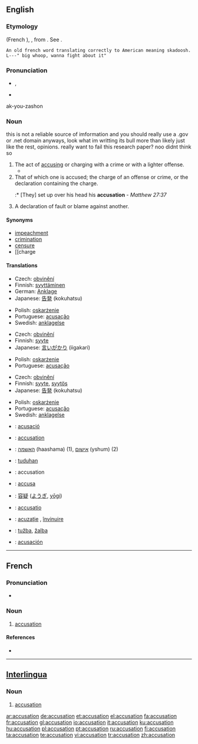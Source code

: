 ==English==

===Etymology===
{{etyl|fro}} {{term|acusation|lang=fro}} (French {{term|accusation|lang=fr}}), {{etyl|la}} {{term|accusatio|lang=la}}, from {{term|accusare|lang=la}}. See {{term|accuse}}.
 An old french word translating correctly to American meaning skadoosh.L---" big whoop, wanna fight about it"

===Pronunciation===
* {{IPA|/ˌæk.jʊˈzeɪ.ʃǝn/}}, {{SAMPA|/%{k.jU"zeI.S@n/}}
* {{audio|en-us-accusation.ogg|Audio (US)}}
*: {{rhymes|eɪʃǝn}}
ak-you-zashon

===Noun===
{{en-noun}}
this is not a reliable source of imformation and you should really use a .gov or .net domain anyways, look what im writting its bull more than likely just like the rest, opinions. really want to fail this research paper? noo didnt think so
# The act of [[accusing]] or charging with a crime or with a lighter offense.
#* {{quote-book|author=Shakespeare|title=Henry VIII, III-i|passage=We come not by the way of '''accusation''' / To taint that honor every good tongue blesses.}}
# That of which one is accused; the charge of an offense or crime, or the declaration containing the charge.
#:* [They] set up over his head his '''accusation''' - ''Matthew 27:37''
# A declaration of fault or blame against another.

====Synonyms====
* [[impeachment]]
* [[crimination]]
* [[censure]]
* [[charge

====Translations====
{{trans-top|act of accusing or charging with a crime}}
* Czech: [[obvinění]] {{n}}
* Finnish: [[syyttäminen]]
* German: [[Anklage]] {{f}}
* Japanese: [[告発]] (kokuhatsu)
{{trans-mid}}
* Polish: [[oskarżenie]] {{n}}
* Portuguese: [[acusação]] {{f}}
* Swedish: [[anklagelse]] {{c}}
{{trans-bottom}}

{{trans-top|that of which one is accused}}
* Czech: [[obvinění]] {{n}}
* Finnish: [[syyte]]
* Japanese: [[言いがかり]] (iigakari)
{{trans-mid}}
* Polish: [[oskarżenie]] {{n}}
* Portuguese: [[acusação]] {{f}}
{{trans-bottom}}

{{trans-top|declaration of fault or blame against another}}
* Czech: [[obvinění]] {{n}}
* Finnish: [[syyte]], [[syytös]]
* Japanese: [[告発]] (kokuhatsu)
{{trans-mid}}
* Polish: [[oskarżenie]] {{n}}
* Portuguese: [[acusação]] {{f}}
* Swedish: [[anklagelse]] {{c}}
{{trans-bottom}}

{{checktrans-top}}
* {{ttbc|Catalan}}: [[acusació]] {{f}}
* {{ttbc|French}}: [[#French|accusation]] {{f}}
* {{ttbc|Hebrew}}: [[האשמה]] (haashama) {{f}} (1), [[אישום]] (yshum) {{m}} (2)
* {{ttbc|Indonesian}}: [[tuduh]]an
* {{ttbc|Interlingua}}: accusation
* {{ttbc|Italian}}: [[accusa]] {{f}}
{{trans-mid}}
* {{ttbc|Japanese}}: [[容疑]] ([[ようぎ]], [[yōgi]])
* {{ttbc|Latin}}: [[accusatio]]
* {{ttbc|Romanian}}: [[acuzaţie]] {{f}}, [[învinuire]] {{f}}
* {{ttbc|Serbian}}: [[tužba]], [[žalba]]
* {{ttbc|Spanish}}: [[acusación]] {{f}}
{{trans-bottom}}

----

==French==

===Pronunciation===
* {{audio|Fr-accusation.ogg|audio}}

===Noun===
{{fr-noun|f}}

# [[#English|accusation]]

====References====
* {{R:DAF8}}

----

==[[Interlingua]]==

===Noun===
{{ia-noun|es}}

# [[#English|accusation]]

[[ar:accusation]]
[[de:accusation]]
[[et:accusation]]
[[el:accusation]]
[[fa:accusation]]
[[fr:accusation]]
[[gl:accusation]]
[[io:accusation]]
[[it:accusation]]
[[ku:accusation]]
[[hu:accusation]]
[[pl:accusation]]
[[pt:accusation]]
[[ru:accusation]]
[[fi:accusation]]
[[ta:accusation]]
[[te:accusation]]
[[vi:accusation]]
[[tr:accusation]]
[[zh:accusation]]